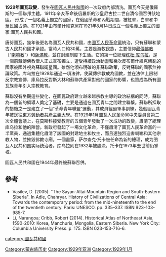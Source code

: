 '''1929年圖瓦政變'''，發生在[[圖瓦人民共和國|圖瓦人民共和國]]的一次政府內部清洗。圖瓦今天是俄羅斯的一個聯邦主體，1911年辛亥革命後俄羅斯的沙皇尼古拉二世自清帝國吞併該地區。 形成了一個名義上獨立的國家，在俄國革命和內戰期間，被紅軍，白軍和中華民國占領。在1921年由布爾什維克黨在1921年8月14日成立一個名義上獨立的國家:圖瓦人民共和國。

唐努圖瓦，幾年後更名為圖瓦人民共和國，由[[圖瓦人民革命黨|圖瓦人民革命黨]]統治，只有蘇聯和蒙古人民共和國才承認。當時人口約30萬，主要是游牧民族，主要信仰[[藏傳佛教|藏傳佛教]]（“[[喇嘛教|喇嘛教]]”）和[[薩滿教|薩滿教]]，並在封建制度下生活。它的第一位總理[[栋杜·库乌拉|栋杜·库乌拉]]，是一個前藏傳佛教僧人正式宣布獨立，遭受持續政治動盪和幾次反布爾什維克叛亂的國家被國外視為蘇聯衛星國。雖然他頒布明確的非蘇聯政策，反對蘇聯的國家無神論政策。库乌拉在1928年通過一項法律，使藏傳佛教成為國教，並在法律上限制反宗教宣傳，庫烏拉反對斯大林和蘇聯共產黨對他的國家的影響，也贊成為所有圖瓦族青年引入宗教教育。

蘇聯沒有坐觀這些變化，在圖瓦政府建立越來越宗教主導的政治結構的同時，蘇聯為一個新的領導人奠定了基礎，主要是通過在圖瓦青年之間建立聯繫。蘇聯所採取的措施之一是建立了一個“革命青年聯盟”運動，其成員經過軍事訓練，幾個圖瓦青年被送往[[東方勞動者共產主義大學|東方勞動者共產主義大學]]。在1929年1月圖瓦人民革命黨中央委員會第二次全體會議上，在莫斯科接受教育的五個青年發動了一次成功的政變，肅清了總理库乌拉和他的陣營。新政府發起了一場文化革命，不僅肅清了圖瓦人民革命黨的一半黨員，通過集體化肅清了該國的封建地主和牧主，而且還強烈迫害喇嘛和其他宗教人物，並摧毀佛教寺廟。一個畫家，萨尔查克·托卡被任命為新的總理，成为图瓦人民共和国实际统治者，库乌拉則在1932年被處決，托卡在1973年去世前仍掌权。

圖瓦人民共和國在1944年最終被蘇聯吞併。

==參考==
*Vasilev, D. (2005). "The Sayan-Altai Mountain Region and South-Eastern Siberia". In Adle, Chahryar. History of Civilizations of Central Asia: Towards the contemporary period: from the mid-nineteenth to the end of the twentieth century. Paris: UNESCO. pp. 335–337. ISBN 923-103-985-7.
*Li, Narangoa; Cribb, Robert (2014). Historical Atlas of Northeast Asia, 1590-2010: Korea, Manchuria, Mongolia, Eastern Siberia. New York City: Columbia University Press. p. 175. ISBN 023-153-716-6.

[[category:圖瓦共和國|category:圖瓦共和國]]
[[Category:蒙古族历史|Category:蒙古族历史]]
[[Category:1929年亚洲|Category:1929年亚洲]]
[[Category:1929年1月|Category:1929年1月]]